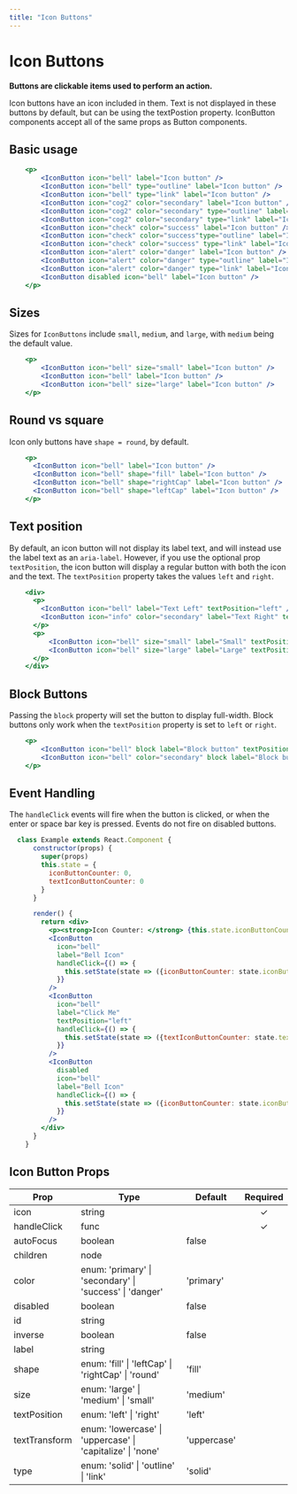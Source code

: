```yaml
---
title: "Icon Buttons"
---
```


# Icon Buttons

**Buttons are clickable items used to perform an action.**

Icon buttons have an icon included in them.  Text is not displayed in these buttons by default, but can be using the textPostion property.
IconButton components accept all of the same props as Button components.

## Basic usage

```.jsx
    <p>
        <IconButton icon="bell" label="Icon button" />
        <IconButton icon="bell" type="outline" label="Icon button" />
        <IconButton icon="bell" type="link" label="Icon button" />
        <IconButton icon="cog2" color="secondary" label="Icon button" />
        <IconButton icon="cog2" color="secondary" type="outline" label="Icon button" />
        <IconButton icon="cog2" color="secondary" type="link" label="Icon button" />
        <IconButton icon="check" color="success" label="Icon button" />
        <IconButton icon="check" color="success"type="outline" label="Icon button" />
        <IconButton icon="check" color="success" type="link" label="Icon button" />
        <IconButton icon="alert" color="danger" label="Icon button" />
        <IconButton icon="alert" color="danger" type="outline" label="Icon button" />
        <IconButton icon="alert" color="danger" type="link" label="Icon button" />
        <IconButton disabled icon="bell" label="Icon button" />
    </p>
```

## Sizes

Sizes for `IconButtons` include `small`, `medium`, and `large`, with `medium` being the default value.

```.jsx
    <p>
        <IconButton icon="bell" size="small" label="Icon button" />
        <IconButton icon="bell" label="Icon button" />
        <IconButton icon="bell" size="large" label="Icon button" />
    </p>
```

## Round vs square

Icon only buttons have `shape = round`, by default.

```.jsx
    <p>
      <IconButton icon="bell" label="Icon button" />
      <IconButton icon="bell" shape="fill" label="Icon button" />
      <IconButton icon="bell" shape="rightCap" label="Icon button" />
      <IconButton icon="bell" shape="leftCap" label="Icon button" />
    </p>
```

## Text position

By default, an icon button will not display its label text, and will instead use the label text as an `aria-label`.
However, if you use the optional prop `textPosition`, the icon button will display a regular button with both the icon and the text.
The `textPosition` property takes the values `left` and `right`.

```.jsx
    <div>
      <p>
        <IconButton icon="bell" label="Text Left" textPosition="left" />
        <IconButton icon="info" color="secondary" label="Text Right" textPosition="right" />
      </p>
      <p>
          <IconButton icon="bell" size="small" label="Small" textPosition="left" />
          <IconButton icon="bell" size="large" label="Large" textPosition="left" />
      </p>
    </div>
```

##  Block Buttons
Passing the `block` property will set the button to display full-width.
Block buttons only work when the `textPosition` property is set to `left` or `right`.

```.jsx
    <p>
        <IconButton icon="bell" block label="Block button" textPosition="left" />
        <IconButton icon="bell" color="secondary" block label="Block button" textPosition="right" />
    </p>
```

## Event Handling

The `handleClick` events will fire when the button is clicked, or when the enter or space bar key is pressed.
Events do not fire on disabled buttons.

```.jsx
  class Example extends React.Component {
      constructor(props) {
        super(props)
        this.state = {
          iconButtonCounter: 0,
          textIconButtonCounter: 0
        }
      }

      render() {
        return <div>
          <p><strong>Icon Counter: </strong> {this.state.iconButtonCounter} | <strong>Text Icon Counter: </strong> {this.state.textIconButtonCounter}</p>
          <IconButton
            icon="bell"
            label="Bell Icon"
            handleClick={() => {
              this.setState(state => ({iconButtonCounter: state.iconButtonCounter + 1}))
            }}
          />
          <IconButton
            icon="bell"
            label="Click Me"
            textPosition="left"
            handleClick={() => {
              this.setState(state => ({textIconButtonCounter: state.textIconButtonCounter + 1}))
            }}
          />
          <IconButton
            disabled
            icon="bell"
            label="Bell Icon"
            handleClick={() => {
              this.setState(state => ({iconButtonCounter: state.iconButtonCounter + 1}))
            }}
          />
        </div>
      }
    }
```

## Icon Button Props

| Prop                   | Type  | Default | Required    |
| -----------------------|------ |---------|:-----------:|
| icon | string | | &#10003;
| handleClick | func | | &#10003;
| autoFocus | boolean | false |
| children | node | |
| color | enum: 'primary' &#124; 'secondary' &#124; 'success' &#124; 'danger' | 'primary' |
| disabled | boolean | false |
| id | string | |
| inverse | boolean | false |
| label | string | |
| shape | enum: 'fill' &#124; 'leftCap' &#124; 'rightCap' &#124; 'round' | 'fill' |
| size | enum: 'large' &#124; 'medium' &#124; 'small' | 'medium' |
| textPosition | enum: 'left' &#124; 'right' | 'left' |
| textTransform | enum: 'lowercase' &#124; 'uppercase' &#124; 'capitalize' &#124; 'none' | 'uppercase' |
| type | enum: 'solid' &#124; 'outline' &#124; 'link' | 'solid' |
